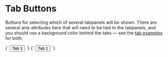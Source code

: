 
<Meta title="Atoms/Button--tab" />

# Tab Buttons

Buttons for selecting which of several tabpanels will be shown. There are several aria-attributes here that will need to be tied to the tabpanels, and you should use a background color behind the tabs — see the [tab examples](/?path=/story/components-tabs--tabs) for both.

<Canvas>
  <Story name="Button--tab">
    {`
      <button class="a-button a-button--tab u-h6" type="button" role="tab" aria-selected="false" aria-controls="tab-panel-1" id="tab-1" tabindex="-1">
        Tab 1
      </button>
    `}
  </Story>
   <Story name="Button--tab [selected]">
    {`
      <button class="a-button a-button--tab u-h6" type="button" role="tab" aria-selected="true" aria-controls="tab-panel-1" id="tab-1" tabindex="-1">
        Tab 1
      </button>
    `}
  </Story>
</Canvas>
